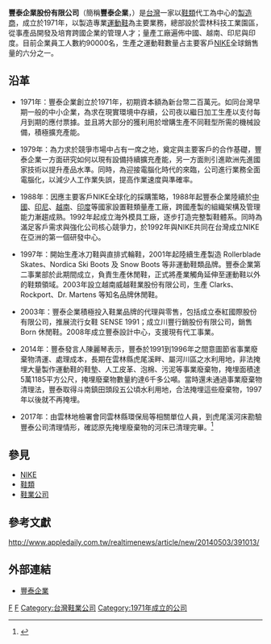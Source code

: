 {{multiple issues|
{{autobiography|time=2017-06-16T04:24:06+00:00}}
{{copyedit|time=2017-06-16T04:24:06+00:00}}
{{inappropriate tone|time=2017-06-16T04:24:06+00:00}}
{{refimprove|time=2012-07-23T04:24:22+00:00}}
}}
{{Infobox_Company
| company_name   = 豐泰企業股份有限公司
| company_name_en = Feng Tay Enterprise Co., Ltd.
| company_logo   = Feng Tay Enterprise logo.svg
| company_type   = [[上市公司|上市公司]]
| market_information = {{twse|9910}}
| company_slogan =  
| foundation     = 1971年8月3日
| location       = {{ROC-TW}}<br/>[[雲林縣|雲林縣]]斗六市雲林科技工業區科工八路52號
| zip_code       = 
| telephone_no   = 
| chairman       = [[王秋雄|王秋雄]]
| president      = 
| GM             = [[王建弘|王建弘]]
| num_employees  = 85,000人 
| industry       = 綜合工業
| products       = [[鞋|鞋類]]製造研發<br/>集團公司
| capital        = [[新臺幣|新臺幣]]5,353,227,150元
| revenue        = 
| subsid         = 
| homepage       = [http://www.fengtay.com/ www.fengtay.com]
}}

'''豐泰企業股份有限公司'''（簡稱'''豐泰企業'''，{{twse|9910}}）是[[台灣|台灣]]一家以[[鞋|鞋類]]代工為中心的[[製造商|製造商]]，成立於1971年，以製造專業[[運動鞋|運動鞋]]為主要業務，總部設於雲林科技工業園區，從事產品開發及培育跨國企業的管理人才；量產工廠遍佈中國、越南、印尼與印度。目前企業員工人數約90000名，生產之運動鞋數量占主要客戶[[NIKE|NIKE]]全球銷售量的六分之一。

== 沿革 ==
*1971年：豐泰企業創立於1971年，初期資本額為新台幣二百萬元。如同台灣早期一般的中小企業，為求在現實環境中存續，公司夜以繼日加工生產以支付每月到期的應付票據。並且將大部分的獲利用於增購生產不同鞋型所需的機械設備，積極擴充產能。

*1979年：為力求於競爭市場中占有一席之地，奠定與主要客戶的合作基礎，豐泰企業一方面研究如何以現有設備持續擴充產能，另一方面則引進歐洲先進國家技術以提升產品水準。同時，為迎接電腦化時代的來臨，公司進行業務全面電腦化，以減少人工作業失誤，提高作業速度與準確率。

*1988年：因應主要客戶NIKE全球化的採購策略，1988年起豐泰企業陸續於[[中國|中國]]、[[印尼|印尼]]、[[越南|越南]]、[[印度|印度]]等國家設置鞋類量產工廠，跨國產製的組織架構及管理能力漸趨成熟。1992年起成立海外模具工廠，逐步打造完整製鞋體系。同時為滿足客戶需求與強化公司核心競爭力，於1992年與NIKE共同在台灣成立NIKE在亞洲的第一個研發中心。

*1997年：開始生產冰刀鞋與直排式輪鞋，2001年起陸續生產製造 Rollerblade Skates、Nordica Ski Boots 及 Snow Boots 等非運動鞋類品牌。豐泰企業第二事業部於此期間成立，負責生產休閒鞋，正式將產業觸角延伸至運動鞋以外的鞋類領域。2003年設立越南威越鞋業股份有限公司，生產 Clarks、Rockport、Dr. Martens 等知名品牌休閒鞋。

*2003年：豐泰企業積極投入鞋業品牌的代理與零售，包括成立泰紅國際股份有限公司，推展流行女鞋 SENSE 1991；成立川豐行銷股份有限公司，銷售 Born 休閒鞋。2008年成立豐泰設計中心，支援現有代工事業。

*2014年：豐泰發言人陳麗琴表示，豐泰於1991到1996年之間意圖節省事業廢棄物清運、處理成本，長期在雲林縣虎尾溪畔、屬河川區之水利用地，非法掩埋大量製作運動鞋的鞋墊、人工皮革、泡棉、污泥等事業廢棄物，掩埋面積達5萬1185平方公尺，掩埋廢棄物數量約達6千多公噸。當時還未通過事業廢棄物清理法，豐泰取得斗南鎮田頭段五公頃水利用地，合法掩埋這些廢棄物，1997年以後就不再掩埋。

*2017年：由雲林地檢署會同雲林縣環保局等相關單位人員，到虎尾溪河床勘驗豐泰公司清理情形，確認原先掩埋廢棄物的河床已清理完畢。<ref>{{Cite web |url=https://news.ltn.com.tw/news/society/breakingnews/1956223 |title=存档副本 |accessdate=2020-04-16 |archive-date=2018-12-04 |archive-url=https://web.archive.org/web/20181204190029/http://news.ltn.com.tw/news/society/breakingnews/1956223 |dead-url=no }}</ref>

== 參見 ==
* [[NIKE|NIKE]]
* [[鞋|鞋類]]
* [[鞋業公司|鞋業公司]]

== 參考文獻 ==
{{reflist}}http://www.appledaily.com.tw/realtimenews/article/new/20140503/391013/{{Wayback|url=http://www.appledaily.com.tw/realtimenews/article/new/20140503/391013/ |date=20160714121215 }}

== 外部連結 ==
* {{en}}{{zh-tw}}[http://www.fengtay.com/ 豐泰企業]{{Wayback|url=http://www.fengtay.com/ |date=20130713203725 }}

{{臺灣50指數成分股票}}

[[Category:總部位於雲林縣的工商業機構|F]]
[[Category:斗六市|F]]
[[Category:台灣鞋業公司|Category:台灣鞋業公司]]
[[Category:1971年成立的公司|Category:1971年成立的公司]]